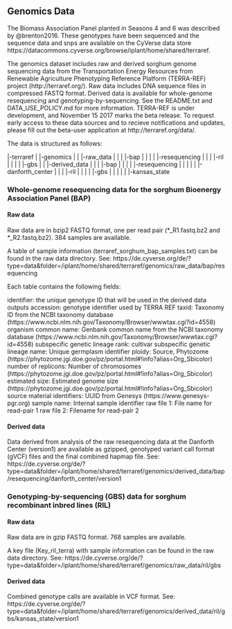 
## Genomics Data

The Biomass Association Panel planted in Seasons 4 and 6 was described by @brenton2016. These genotypes have been sequenced and the sequence data and snps are available on the CyVerse data store https://datacommons.cyverse.org/browse/iplant/home/shared/terraref.

The genomics dataset includes raw and derived sorghum genome sequencing data from the Transportation Energy Resources from Renewable Agriculture Phenotyping Reference Platform (TERRA-REF) project (http://terraref.org/). Raw data includes DNA sequence files in compressed FASTQ format. Derived data is available for whole-genome resequencing and genotyping-by-sequencing. See the README.txt and DATA_USE_POLICY.md for more information. TERRA-REF is under development, and November 15 2017 marks the beta release. To request early access to these data sources and to recieve notifications and updates, please fill out the beta-user application at http://terraref.org/data/.

The data is structured as follows:
 
|-terraref
|  |-genomics
|  |  |-raw_data
|  |  |  |-bap
|  |  |  |  |-resequencing
|  |  |  |-ril
|  |  |  |  |-gbs
|  |  |-derived_data
|  |  |  |-bap
|  |  |  |  |-resequencing
|  |  |  |  |  |-danforth_center
|  |  |  |-ril
|  |  |  |  |-gbs
|  |  |  |  |  |-kansas_state
 
### Whole-genome resequencing data for the sorghum Bioenergy Association Panel (BAP)
 
#### Raw data
 
Raw data are in bzip2 FASTQ format, one per read pair (*_R1.fastq.bz2 and *_R2.fastq.bz2).
384 samples are available.
 
A table of sample information (terraref_sorghum_bap_samples.txt) can be found in the raw 
data directory. See: https://de.cyverse.org/de/?type=data&folder=/iplant/home/shared/terraref/genomics/raw_data/bap/resequencing
 
Each table contains the following fields:
 
identifier: the unique genotype ID that will be used in the derived data outputs
accession: genotype identifier used by TERRA REF
taxid: Taxonomy ID from the NCBI taxonomy database (https://www.ncbi.nlm.nih.gov/Taxonomy/Browser/wwwtax.cgi?id=4558)
organism common name: Genbank common name from the NCBI taxonomy database (https://www.ncbi.nlm.nih.gov/Taxonomy/Browser/wwwtax.cgi?id=4558)
subspecific genetic lineage rank: cultivar
subspecific genetic lineage name: Unique germplasm identifier 
ploidy: Source, Phytozome (https://phytozome.jgi.doe.gov/pz/portal.html#!info?alias=Org_Sbicolor)
number of replicons: Number of chromosomes (https://phytozome.jgi.doe.gov/pz/portal.html#!info?alias=Org_Sbicolor)
estimated size: Estimated genome size (https://phytozome.jgi.doe.gov/pz/portal.html#!info?alias=Org_Sbicolor)
source material identifiers: UUID from Genesys (https://www.genesys-pgr.org)
sample name: Internal sample identifier
raw file 1: File name for read-pair 1
raw file 2: Filename for read-pair 2
 
#### Derived data
 
Data derived from analysis of the raw resequencing data at the Danforth Center (version1)
are available as gzipped, genotyped variant call format (gVCF) files and the final 
combined hapmap file. See: https://de.cyverse.org/de/?type=data&folder=/iplant/home/shared/terraref/genomics/derived_data/bap/resequencing/danforth_center/version1
 
### Genotyping-by-sequencing (GBS) data for sorghum recombinant inbred lines (RIL)
 
#### Raw data
 
Raw data are in gzip FASTQ format. 768 samples are available.
 
A key file (Key_ril_terra) with sample information can be found in the raw data directory. 
See: https://de.cyverse.org/de/?type=data&folder=/iplant/home/shared/terraref/genomics/raw_data/ril/gbs
 
#### Derived data
 
Combined genotype calls are available in VCF format. See: https://de.cyverse.org/de/?type=data&folder=/iplant/home/shared/terraref/genomics/derived_data/ril/gbs/kansas_state/version1
